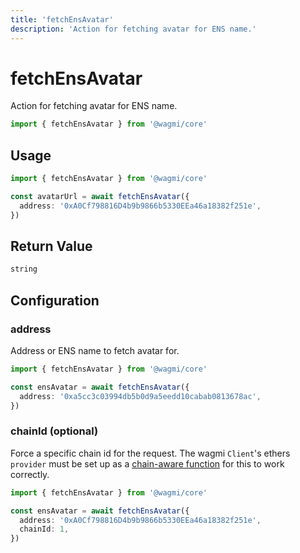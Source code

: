 ```yaml
---
title: 'fetchEnsAvatar'
description: 'Action for fetching avatar for ENS name.'
---
```


# fetchEnsAvatar

Action for fetching avatar for ENS name.

```ts
import { fetchEnsAvatar } from '@wagmi/core'
```

## Usage

```ts
import { fetchEnsAvatar } from '@wagmi/core'

const avatarUrl = await fetchEnsAvatar({
  address: '0xA0Cf798816D4b9b9866b5330EEa46a18382f251e',
})
```

## Return Value

```ts
string
```

## Configuration

### address

Address or ENS name to fetch avatar for.

```ts {4}
import { fetchEnsAvatar } from '@wagmi/core'

const ensAvatar = await fetchEnsAvatar({
  address: '0xa5cc3c03994db5b0d9a5eedd10cabab0813678ac',
})
```

### chainId (optional)

Force a specific chain id for the request. The wagmi `Client`'s ethers `provider` must be set up as a [chain-aware function](/core/client#provider-optional) for this to work correctly.

```ts {5}
import { fetchEnsAvatar } from '@wagmi/core'

const ensAvatar = await fetchEnsAvatar({
  address: '0xA0Cf798816D4b9b9866b5330EEa46a18382f251e',
  chainId: 1,
})
```
